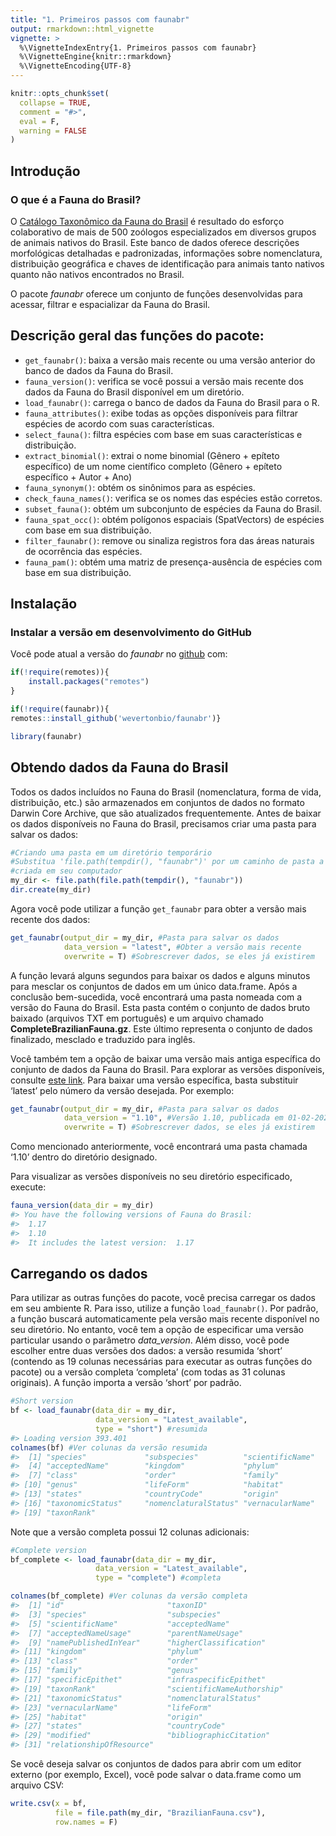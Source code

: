 ```yaml
---
title: "1. Primeiros passos com faunabr"
output: rmarkdown::html_vignette
vignette: >
  %\VignetteIndexEntry{1. Primeiros passos com faunabr}
  %\VignetteEngine{knitr::rmarkdown}
  %\VignetteEncoding{UTF-8}
---
```


```r
knitr::opts_chunk$set(
  collapse = TRUE,
  comment = "#>",
  eval = F,
  warning = FALSE
)
```

## Introdução
### O que é a Fauna do Brasil?
O [Catálogo Taxonômico da Fauna do Brasil](http://fauna.jbrj.gov.br/fauna) é resultado do esforço colaborativo de mais de 500 zoólogos especializados em diversos grupos de animais nativos do Brasil. Este banco de dados oferece descrições morfológicas detalhadas e padronizadas, informações sobre nomenclatura, distribuição geográfica e chaves de identificação para animais tanto nativos quanto não nativos encontrados no Brasil.

O pacote *faunabr* oferece um conjunto de funções desenvolvidas para acessar, filtrar e espacializar da Fauna do Brasil.

## Descrição geral das funções do pacote:

+ `get_faunabr()`: baixa a versão mais recente ou uma versão anterior do banco de dados da Fauna do Brasil.
+ `fauna_version()`: verifica se você possui a versão mais recente dos dados da Fauna do Brasil disponível em um diretório.
+ `load_faunabr()`: carrega o banco de dados da Fauna do Brasil para o R.
+ `fauna_attributes()`: exibe todas as opções disponíveis para filtrar espécies de acordo com suas características.
+ `select_fauna()`: filtra espécies com base em suas características e distribuição.
+ `extract_binomial()`: extrai o nome binomial (Gênero + epíteto específico) de um nome científico completo (Gênero + epíteto específico + Autor + Ano)
+ `fauna_synonym()`: obtém os sinônimos para as espécies.
+ `check_fauna_names()`: verifica se os nomes das espécies estão corretos.
+ `subset_fauna()`: obtém um subconjunto de espécies da Fauna do Brasil.
+ `fauna_spat_occ()`: obtém polígonos espaciais (SpatVectors) de espécies com base em sua distribuição.
+ `filter_faunabr()`: remove ou sinaliza registros fora das áreas naturais de ocorrência das espécies.
+ `fauna_pam()`: obtém uma matriz de presença-ausência de espécies com base em sua distribuição.

## Instalação

### Instalar a versão em desenvolvimento do GitHub

Você pode atual a versão do *faunabr* no [github](https://github.com/wevertonbio/faunabr) com:
```r
if(!require(remotes)){
    install.packages("remotes")
}

if(!require(faunabr)){
remotes::install_github('wevertonbio/faunabr')}

library(faunabr)
```

## Obtendo dados da Fauna do Brasil
Todos os dados incluídos no Fauna do Brasil (nomenclatura, forma de vida, distribuição, etc.) são armazenados em conjuntos de dados no formato Darwin Core Archive, que são atualizados frequentemente. Antes de baixar os dados disponíveis no Fauna do Brasil, precisamos criar uma pasta para salvar os dados:

```r
#Criando uma pasta em um diretório temporário
#Substitua 'file.path(tempdir(), "faunabr")' por um caminho de pasta a ser
#criada em seu computador
my_dir <- file.path(file.path(tempdir(), "faunabr"))
dir.create(my_dir)
```

Agora você pode utilizar a função `get_faunabr` para obter a versão mais recente dos dados:

```r
get_faunabr(output_dir = my_dir, #Pasta para salvar os dados
            data_version = "latest", #Obter a versão mais recente
            overwrite = T) #Sobrescrever dados, se eles já existirem
```

A função levará alguns segundos para baixar os dados e alguns minutos para mesclar os conjuntos de dados em um único data.frame. Após a conclusão bem-sucedida, você encontrará uma pasta nomeada com a versão do Fauna do Brasil. Esta pasta contém o conjunto de dados bruto baixado (arquivos TXT em português) e um arquivo chamado **CompleteBrazilianFauna.gz**. Este último representa o conjunto de dados finalizado, mesclado e traduzido para inglês.

Você também tem a opção de baixar uma versão mais antiga específica do conjunto de dados da Fauna do Brasil. Para explorar as versões disponíveis, consulte [este link](https://ipt.jbrj.gov.br/jbrj/resource?r=catalogo_taxonomico_da_fauna_do_brasil). Para baixar uma versão específica, basta substituir 'latest' pelo número da versão desejada. Por exemplo:

```r
get_faunabr(output_dir = my_dir, #Pasta para salvar os dados
            data_version = "1.10", #Versão 1.10, publicada em 01-02-2024
            overwrite = T) #Sobrescrever dados, se eles já existirem
```

Como mencionado anteriormente, você encontrará uma pasta chamada '1.10' dentro do diretório designado.

Para visualizar as versões disponíveis no seu diretório especificado, execute:

```r
fauna_version(data_dir = my_dir)
#> You have the following versions of Fauna do Brasil:
#>  1.17
#>  1.10
#>  It includes the latest version:  1.17
```

## Carregando os dados
Para utilizar as outras funções do pacote, você precisa carregar os dados em seu ambiente R. Para isso, utilize a função `load_faunabr()`. Por padrão, a função buscará automaticamente pela versão mais recente disponível no seu diretório. No entanto, você tem a opção de especificar uma versão particular usando o parâmetro *data_version*.
Além disso, você pode escolher entre duas versões dos dados: a versão resumida 'short' (contendo as 19 colunas necessárias para executar as outras funções do pacote) ou a versão completa 'completa' (com todas as 31 colunas originais). A função importa a versão 'short' por padrão.

```r
#Short version
bf <- load_faunabr(data_dir = my_dir,
                   data_version = "Latest_available",
                   type = "short") #resumida
#> Loading version 393.401
colnames(bf) #Ver colunas da versão resumida
#>  [1] "species"             "subspecies"          "scientificName"       
#>  [4] "acceptedName"        "kingdom"             "phylum"
#>  [7] "class"               "order"               "family" 
#> [10] "genus"               "lifeForm"            "habitat"
#> [13] "states"              "countryCode"         "origin" 
#> [16] "taxonomicStatus"     "nomenclaturalStatus" "vernacularName"       
#> [19] "taxonRank"
```
Note que a versão completa possui 12 colunas adicionais:

```r
#Complete version
bf_complete <- load_faunabr(data_dir = my_dir,
                   data_version = "Latest_available",
                   type = "complete") #completa

colnames(bf_complete) #Ver colunas da versão completa
#>  [1] "id"                       "taxonID"                 
#>  [3] "species"                  "subspecies"       
#>  [5] "scientificName"           "acceptedName"                   
#>  [7] "acceptedNameUsage"        "parentNameUsage"                      
#>  [9] "namePublishedInYear"      "higherClassification"      
#> [11] "kingdom"                  "phylum"                                 
#> [13] "class"                    "order"                                  
#> [15] "family"                   "genus"               
#> [17] "specificEpithet"          "infraspecificEpithet"
#> [19] "taxonRank"                "scientificNameAuthorship"              
#> [21] "taxonomicStatus"          "nomenclaturalStatus" 
#> [23] "vernacularName"           "lifeForm"      
#> [25] "habitat"                  "origin"
#> [27] "states"                   "countryCode"    
#> [29] "modified"                 "bibliographicCitation"               
#> [31] "relationshipOfResource"                                
```

Se você deseja salvar os conjuntos de dados para abrir com um editor externo (por exemplo, Excel), você pode salvar o data.frame como um arquivo CSV:
```r
write.csv(x = bf,
          file = file.path(my_dir, "BrazilianFauna.csv"),
          row.names = F)
```
